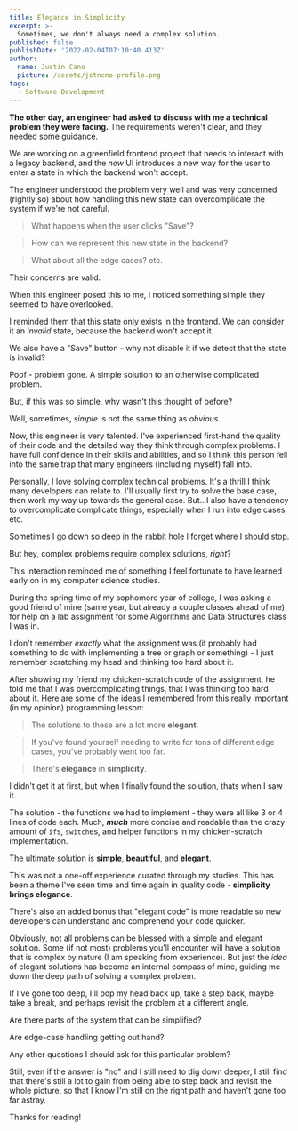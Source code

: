 ```yaml
---
title: Elegance in Simplicity
excerpt: >-
  Sometimes, we don't always need a complex solution.
published: false
publishDate: '2022-02-04T07:10:40.413Z'
author:
  name: Justin Cano
  picture: /assets/jstncno-profile.png
tags:
  - Software Development
---
```


**The other day, an engineer had asked to discuss with me a technical problem
they were facing.** The requirements weren't clear, and they needed some
guidance.

We are working on a greenfield frontend project that needs to interact with a
legacy backend, and the _new_ UI introduces a new way for the user to enter a
state in which the backend won't accept.

The engineer understood the problem very well and was very concerned (rightly
so) about how handling this new state can overcomplicate the system if we're not
careful.

> What happens when the user clicks "Save"?

> How can we represent this new state in the backend?

> What about all the edge cases? etc.

Their concerns are valid.

When this engineer posed this to me, I noticed something simple they seemed to
have overlooked.

I reminded them that this state only exists in the frontend. We can consider it
an _invalid_ state, because the backend won't accept it.

We also have a "Save" button - why not disable it if we detect that the state is
invalid?

Poof - problem gone. A simple solution to an otherwise complicated problem.

But, if this was so simple, why wasn't this thought of before?

Well, sometimes, _simple_ is not the same thing as _obvious_.

<HorizontalRule />

Now, this engineer is very talented. I've experienced first-hand the quality of
their code and the detailed way they think through complex problems. I have full
confidence in their skills and abilities, and so I think this person fell into
the same trap that many engineers (including myself) fall into.

Personally, I love solving complex technical problems. It's a thrill I think
many developers can relate to. I'll usually first try to solve the base case,
then work my way up towards the general case. But...I also have a tendency to
overcomplicate complicate things, especially when I run into edge cases, etc.

Sometimes I go down so deep in the rabbit hole I forget where I should stop.

But hey, complex problems require complex solutions, _right_?

This interaction reminded me of something I feel fortunate to have learned early
on in my computer science studies.

During the spring time of my sophomore year of college, I was asking a good
friend of mine (same year, but already a couple classes ahead of me) for help on
a lab assignment for some Algorithms and Data Structures class I was in.

I don't remember _exactly_ what the assignment was (it probably had something
to do with implementing a tree or graph or something) - I just remember
scratching my head and thinking too hard about it.

After showing my friend my chicken-scratch code of the assignment, he told me
that I was overcomplicating things, that I was thinking too hard about it. Here
are some of the ideas I remembered from this really important (in my opinion)
programming lesson:

> The solutions to these are a lot more **elegant**.

> If you've found yourself needing to write for tons of different edge cases,
> you've probably went too far.

> There's **elegance** in **simplicity**.

I didn't get it at first, but when I finally found the solution, thats when I
saw it.

The solution - the functions we had to implement - they were all like 3 or 4
lines of code each. Much, **_much_** more concise and readable than the crazy
amount of `if`s, `switch`es, and helper functions in my chicken-scratch
implementation.

The ultimate solution is **simple**, **beautiful**, and **elegant**.

<HorizontalRule />

This was not a one-off experience curated through my studies. This has been a
theme I've seen time and time again in quality code - **simplicity brings
elegance**.

There's also an added bonus that "elegant code" is more readable so new
developers can understand and comprehend your code quicker.

Obviously, not all problems can be blessed with a simple and elegant solution.
Some (if not most) problems you'll encounter will have a solution that is
complex by nature (I am speaking from experience). But just the *idea* of
elegant solutions has become an internal compass of mine, guiding me down the
deep path of solving a complex problem.

If I've gone too deep, I'll pop my head back up, take a step back,
maybe take a break, and perhaps revisit the problem at a different angle.

Are there parts of the system that can be simplified?

Are edge-case handling getting out hand?

Any other questions I should ask for this particular problem?

Still, even if the answer is "no" and I still need to dig down deeper, I still
find that there's still a lot to gain from being able to step back and revisit
the whole picture, so that I know I'm still on the right path and haven't gone
too far astray.

Thanks for reading!
